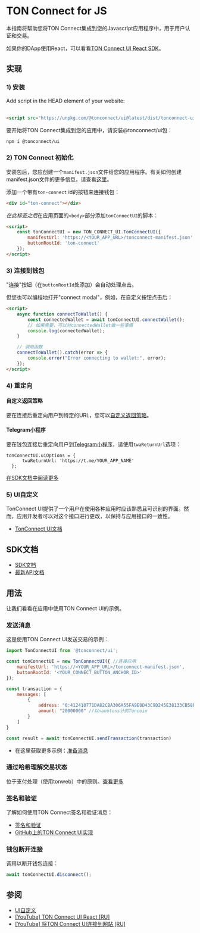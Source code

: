 
# TON Connect for JS

本指南将帮助您将TON Connect集成到您的Javascript应用程序中，用于用户认证和交易。

如果你的DApp使用React，可以看看[TON Connect UI React SDK](/develop/dapps/ton-connect/react)。

## 实现

### 1) 安装

<Tabs groupId="Installation">
  <TabItem value="CDN" label="CDN">
Add script in the HEAD element of your website:
    <br/>
    <br/>


```html
<script src="https://unpkg.com/@tonconnect/ui@latest/dist/tonconnect-ui.min.js"></script>
```
  </TabItem>
  <TabItem value="NPM" label="NPM">
    要开始将TON Connect集成到您的应用中，请安装@tonconnect/ui包：

```bash npm2yarn
npm i @tonconnect/ui
```
  </TabItem>
</Tabs>

### 2) TON Connect 初始化

安装包后，您应创建一个`manifest.json`文件给您的应用程序。有关如何创建manifest.json文件的更多信息，请查看[这里](/develop/dapps/ton-connect/manifest)。

添加一个带有`ton-connect` id的按钮来连接钱包：

```html
<div id="ton-connect"></div>
```

*在此标签之后*在应用页面的`<body>`部分添加`tonConnectUI`的脚本：

```html
<script>
    const tonConnectUI = new TON_CONNECT_UI.TonConnectUI({
        manifestUrl: 'https://<YOUR_APP_URL>/tonconnect-manifest.json',
        buttonRootId: 'ton-connect'
    });
</script>
```

### 3) 连接到钱包

"连接"按钮（在`buttonRootId`处添加）会自动处理点击。

但您也可以编程地打开"connect modal"，例如，在自定义按钮点击后：

```html
<script>
    async function connectToWallet() {
        const connectedWallet = await tonConnectUI.connectWallet();
        // 如果需要，可以对connectedWallet做一些事情
        console.log(connectedWallet);
    }

    // 调用函数
    connectToWallet().catch(error => {
        console.error("Error connecting to wallet:", error);
    });
</script>
```

### 4) 重定向

#### 自定义返回策略

要在连接后重定向用户到特定的URL，您可以[自定义返回策略](https://github.com/ton-connect/sdk/tree/main/packages/ui#add-the-return-strategy)。

#### Telegram小程序

要在钱包连接后重定向用户到[Telegram小程序](/develop/dapps/telegram-apps/)，请使用`twaReturnUrl`选项：

```tsx
tonConnectUI.uiOptions = {
      twaReturnUrl: 'https://t.me/YOUR_APP_NAME'
  };
```

[在SDK文档中阅读更多](https://github.com/ton-connect/sdk/tree/main/packages/ui#use-inside-twa-telegram-web-app)

### 5) UI自定义

TonConnect UI提供了一个用户在使用各种应用时应该熟悉且可识别的界面。然而，应用开发者可以对这个接口进行更改，以保持与应用接口的一致性。

- [TonConnect UI文档](https://github.com/ton-connect/sdk/tree/main/packages/ui#ui-customisation)


## SDK文档

- [SDK文档](https://github.com/ton-connect/sdk/blob/main/packages/ui/README.md)
- [最新API文档](https://ton-connect.github.io/sdk/modules/_tonconnect_ui.html)

## 用法

让我们看看在应用中使用TON Connect UI的示例。

### 发送消息

这是使用TON Connect UI发送交易的示例：

```js
import TonConnectUI from '@tonconnect/ui';

const tonConnectUI = new TonConnectUI({ //连接应用
    manifestUrl: 'https://<YOUR_APP_URL>/tonconnect-manifest.json',
    buttonRootId: '<YOUR_CONNECT_BUTTON_ANCHOR_ID>'
});

const transaction = {
    messages: [
        {
            address: "0:412410771DA82CBA306A55FA9E0D43C9D245E38133CB58F1457DFB8D5CD8892F", // 目标地址
            amount: "20000000" //以nanotons计的Toncoin
        }
    ]
}

const result = await tonConnectUI.sendTransaction(transaction)
```

- 在这里获取更多示例：[准备消息](/develop/dapps/ton-connect/message-builders)

### 通过哈希理解交易状态

位于支付处理（使用tonweb）中的原则。[查看更多](/develop/dapps/asset-processing/#checking-contracts-transactions)

### 签名和验证

了解如何使用TON Connect签名和验证消息：
- [签名和验证](/develop/dapps/ton-connect/sign)
- [GitHub上的TON Connect UI实现](https://github.com/ton-connect/sdk/tree/main/packages/ui#add-connect-request-parameters-ton_proof)

### 钱包断开连接

调用以断开钱包连接：
```js
await tonConnectUI.disconnect();
```

## 参阅

* [UI自定义](https://github.com/ton-connect/sdk/tree/main/packages/ui#ui-customisation)
* [[YouTube] TON Connect UI React [RU]](https://youtu.be/wIMbkJHv0Fs?list=PLyDBPwv9EPsCJ226xS5_dKmXXxWx1CKz_&t=1747)
* [[YouTube] 将TON Connect UI连接到网站 [RU]](https://www.youtube.com/watch?v=HUQ1DPfFxG4&list=PLyDBPwv9EPsAIWi8vgic9kiV3KF_wvIcz&index=4)